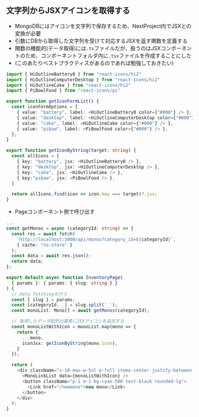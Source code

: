 ## 文字列からJSXアイコンを取得する

- MongoDBにはアイコンを文字列で保存するため、NextProject内でJSXとの変換が必要
- 引数にDBから取得した文字列を受けて対応するJSXを返す関数を定義する
- 関数の機能的(データ取得)には`.ts`ファイルだが、扱うのはJSXコンポーネントのため、コンポーネントフォルダ内に`.tsx`ファイルを作成することにした
- (このあたりベストプラクティスがあるのであれば勉強しておきたい)

```ts filename="/components/icons/icons.tsx"
import { HiOutlineBattery0 } from "react-icons/hi2"
import { HiOutlineComputerDesktop } from "react-icons/hi2"
import { HiOutlineCake } from "react-icons/hi2"
import { PiBowlFood } from "react-icons/pi"

export function getIconFormList() {
  const iconFormOptions = [
    { value: "battery", label: <HiOutlineBattery0 color={"#000"} /> },
    { value: "desktop", label: <HiOutlineComputerDesktop color={"#000"} /> },
    { value: "cake", label: <HiOutlineCake color={"#000"} /> },
    { value: "pibow", label: <PiBowlFood color={"#000"} /> },
  ];
}

export function getIconByString(target: string) {
  const allIcons = [
    { key: "battery", jsx: <HiOutlineBattery0 /> },
    { key: "desktop", jsx: <HiOutlineComputerDesktop /> },
    { key: "cake", jsx: <HiOutlineCake /> },
    { key:"pibow", jsx: <PiBowlFood /> },
  ]

  return allIcons.find(icon => icon.key === target)?.jsx;
}
```

- Pageコンポーネント側で呼び出す


```ts  {19-25} filename="/app/monolist/[slug]/page.tsx"
...
const getMonos = async (categoryId: string) => {
  const res = await fetch(
    `http://localhost:3000/api/monos?category_id=${categoryId}`,
    { cache: "no-store" }
  );
  const data = await res.json();
  return data;
};

export default async function InventoryPage(
  { params }: { params: { slug: string } }
) {
  // data fetchingを行う
  const { slug } = params;
  const [categoryId, _] = slug.split('_');
  const monoList: Mono[] = await getMonos(categoryId);

  // 取得したデータ配列の要素にJSXアイコンを追加する
  const monoListWithIcon = monoList.map(mono => {
    return {
      ...mono,
      iconJsx: getIconByString(mono.icon),
    }
  });

  return (
    <div className="z-10 max-w-5xl w-full items-center justify-between font-mono text-sm lg:flex bg-gray-900">
      <MonoLinkList data={monoListWithIcon} />
      <button className="p-1 m-1 bg-cyan-500 text-black rounded-lg">
        <Link href="/newmono">new mono</Link>
      </button>
    </div>
  );
}

```